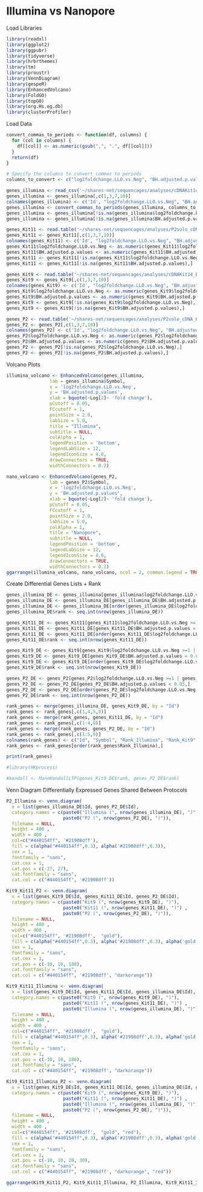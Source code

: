 # Illumina vs Nanopore

Load Libraries

```r
library(readxl)
library(ggplot2)
library(ggpubr)
library(tidyverse)
library(hrbrthemes)
library(tm)
library(proustr)
library(VennDiagram)
library(gespeR)
library(EnhancedVolcano)
library(FoldGO)
library(topGO)
library(org.Hs.eg.db)
library(clusterProfiler)
```

Load Data
```r

convert_commas_to_periods <- function(df, columns) {
  for (col in columns) {
    df[[col]] <- as.numeric(gsub(",", ".", df[[col]]))
  }
  return(df)
}

# Specify the columns to convert commas to periods
columns_to_convert <- c("log2foldchange.LLO.vs.Neg", "BH.adjusted.p.values")

genes_illumina <- read_csv('~/shares-net/sequencages/analyses/cDNAKit14_A2022/diffanaresultsannotation_output/diffanaresultsannotation_deseq2_Experiment1-diffana_LLO_vs_Neg.csv')
genes_illumina <- genes_illumina[,c(1,3,7,10)]
colnames(genes_illumina) <- c('Id', "log2foldchange.LLO.vs.Neg", "BH.adjusted.p.values", "Symbol")
genes_illumina <- convert_commas_to_periods(genes_illumina, columns_to_convert)
genes_illumina <- genes_illumina[!is.na(genes_illumina$log2foldchange.LLO.vs.Neg),]
genes_illumina <- genes_illumina[!is.na(genes_illumina$BH.adjusted.p.values),]

genes_Kit11 <- read.table('~/shares-net/sequencages/analyses/P2solo_cDNA_R9_B2023/diffanaresultsannotation_output/diffanaresultsannotation_deseq2_Experiment1-diffana_LLO_vs_Neg.tsv', header =TRUE, sep='\t')
genes_Kit11 <- genes_Kit11[,c(1,3,7,10)]
colnames(genes_Kit11) <- c('Id', "log2foldchange.LLO.vs.Neg", "BH.adjusted.p.values", "Symbol")
genes_Kit11$log2foldchange.LLO.vs.Neg <- as.numeric(genes_Kit11$log2foldchange.LLO.vs.Neg)
genes_Kit11$BH.adjusted.p.values <- as.numeric(genes_Kit11$BH.adjusted.p.values)
genes_Kit11 <- genes_Kit11[!is.na(genes_Kit11$log2foldchange.LLO.vs.Neg),]
genes_Kit11 <- genes_Kit11[!is.na(genes_Kit11$BH.adjusted.p.values),]

genes_Kit9 <- read.table('~/shares-net/sequencages/analyses/cDNAKit14_B2022/diffanaresultsannotation_output/diffanaresultsannotation_deseq2_Experiment1-diffana_LLO_vs_Neg.tsv', header =TRUE, sep='\t')
genes_Kit9 <- genes_Kit9[,c(1,3,7,10)]
colnames(genes_Kit9) <- c('Id', "log2foldchange.LLO.vs.Neg", "BH.adjusted.p.values", "Symbol")
genes_Kit9$log2foldchange.LLO.vs.Neg <- as.numeric(genes_Kit9$log2foldchange.LLO.vs.Neg)
genes_Kit9$BH.adjusted.p.values <- as.numeric(genes_Kit9$BH.adjusted.p.values)
genes_Kit9 <- genes_Kit9[!is.na(genes_Kit9$log2foldchange.LLO.vs.Neg),]
genes_Kit9 <- genes_Kit9[!is.na(genes_Kit9$BH.adjusted.p.values),]

genes_P2 <- read.table('~/shares-net/sequencages/analyses/P2solo_cDNA_R9_B2023_P2/diffanaresultsannotation_output/diffanaresultsannotation_deseq2_Experiment1-diffana_LLO_vs_Neg.tsv', header =TRUE, sep='\t')
genes_P2 <- genes_P2[,c(1,3,7,10)]
colnames(genes_P2) <- c('Id', "log2foldchange.LLO.vs.Neg", "BH.adjusted.p.values", "Symbol")
genes_P2$log2foldchange.LLO.vs.Neg <- as.numeric(genes_P2$log2foldchange.LLO.vs.Neg)
genes_P2$BH.adjusted.p.values <- as.numeric(genes_P2$BH.adjusted.p.values)
genes_P2 <- genes_P2[!is.na(genes_P2$log2foldchange.LLO.vs.Neg),]
genes_P2 <- genes_P2[!is.na(genes_P2$BH.adjusted.p.values),]
```

Volcano Plots


```r
illumina_volcano <- EnhancedVolcano(genes_illumina,
                lab = genes_illumina$Symbol,
                x = 'log2foldchange.LLO.vs.Neg',
                y = 'BH.adjusted.p.values',
                xlab = bquote(~Log[2]~ 'fold change'),
                pCutoff = 0.05,
                FCcutoff = 1,
                pointSize = 2.0,
                labSize = 5.0,
                title = "Illumina",
                subtitle = NULL,
                colAlpha = 1,
                legendPosition = 'bottom',
                legendLabSize = 12,
                legendIconSize = 4.0,
                drawConnectors = TRUE,
                widthConnectors = 0.2)

nano_volcano <- EnhancedVolcano(genes_P2,
                lab = genes_P2$Symbol,
                x = 'log2foldchange.LLO.vs.Neg',
                y = 'BH.adjusted.p.values',
                xlab = bquote(~Log[2]~ 'fold change'),
                pCutoff = 0.05,
                FCcutoff = 1,
                pointSize = 2.0,
                labSize = 5.0,
                colAlpha = 1,
                title = "Nanopore",
                subtitle = NULL,
                legendPosition = 'bottom',
                legendLabSize = 12,
                legendIconSize = 4.0,
                drawConnectors = TRUE,
                widthConnectors = 0.2)
ggarrange(illumina_volcano, nano_volcano, ncol = 2, common.legend = TRUE)
```

Create Differential Genes Lists + Rank

```r
genes_illumina_DE <- genes_illumina[genes_illumina$log2foldchange.LLO.vs.Neg >=1 | genes_illumina$log2foldchange.LLO.vs.Neg <=(-1),]
genes_illumina_DE <- genes_illumina_DE[genes_illumina_DE$BH.adjusted.p.values < 0.05,]
genes_illumina_DE <- genes_illumina_DE[order(genes_illumina_DE$log2foldchange.LLO.vs.Neg,decreasing=TRUE),]
genes_illumina_DE$rank <- seq.int(nrow(genes_illumina_DE))

genes_Kit11_DE <- genes_Kit11[genes_Kit11$log2foldchange.LLO.vs.Neg >=1 | genes_Kit11$log2foldchange.LLO.vs.Neg <=(-1),]
genes_Kit11_DE <- genes_Kit11_DE[genes_Kit11_DE$BH.adjusted.p.values < 0.05,]
genes_Kit11_DE <- genes_Kit11_DE[order(genes_Kit11_DE$log2foldchange.LLO.vs.Neg,decreasing=TRUE),]
genes_Kit11_DE$rank <- seq.int(nrow(genes_Kit11_DE))

genes_Kit9_DE <- genes_Kit9[genes_Kit9$log2foldchange.LLO.vs.Neg >=1 | genes_Kit9$log2foldchange.LLO.vs.Neg <=(-1),]
genes_Kit9_DE <- genes_Kit9_DE[genes_Kit9_DE$BH.adjusted.p.values < 0.05,]
genes_Kit9_DE <- genes_Kit9_DE[order(genes_Kit9_DE$log2foldchange.LLO.vs.Neg,decreasing=TRUE),]
genes_Kit9_DE$rank <- seq.int(nrow(genes_Kit9_DE))

genes_P2_DE <- genes_P2[genes_P2$log2foldchange.LLO.vs.Neg >=1 | genes_P2$log2foldchange.LLO.vs.Neg <=(-1),]
genes_P2_DE <- genes_P2_DE[genes_P2_DE$BH.adjusted.p.values < 0.05,]
genes_P2_DE <- genes_P2_DE[order(genes_P2_DE$log2foldchange.LLO.vs.Neg,decreasing=TRUE),]
genes_P2_DE$rank <- seq.int(nrow(genes_P2_DE))

rank_genes <- merge(genes_illumina_DE, genes_Kit9_DE, by = "Id")
rank_genes <- rank_genes[,c(1,4,5,9)]
rank_genes <- merge(rank_genes, genes_Kit11_DE, by = "Id")
rank_genes <- rank_genes[,c(1:4,8)]
rank_genes <- merge(rank_genes, genes_P2_DE, by = "Id")
rank_genes <- rank_genes[,c(1:5,9)]
colnames(rank_genes) <- c("Id", "Symbol", "Rank_Illumina", "Rank_Kit9", "Rank_Kit11", "Rank_P2")
rank_genes <- rank_genes[order(rank_genes$Rank_Illumina),]

print(rank_genes)

#library(HKprocess)

#kendall <- MannKendallLTP(genes_Kit9_DE$rank, genes_P2_DE$rank)
```

Venn Diagram Differentially Expressed Genes Shared Between Protocols
```r
P2_Illumina <- venn.diagram(
  x = list(genes_illumina_DE$Id, genes_P2_DE$Id),
  category.names = c(paste0("Illumina (", nrow(genes_illumina_DE), ")"), 
                     paste0("P2 (", nrow(genes_P2_DE), ")")),
  filename = NULL,
  height = 400 , 
  width = 400 , 
  col=c("#440154ff", '#21908dff'),
  fill = c(alpha("#440154ff",0.3), alpha('#21908dff',0.3)),
  cex = 1,
  fontfamily = "sans",
  cat.cex = 1,
  cat.pos = c(-27, 27),
  cat.fontfamily = "sans",
  cat.col = c("#440154ff", '#21908dff'))

Kit9_Kit11_P2 <- venn.diagram(
  x = list(genes_Kit9_DE$Id, genes_Kit11_DE$Id, genes_P2_DE$Id),
  category.names = c(paste0("Kit9 (", nrow(genes_Kit9_DE), ")"), 
                     paste0("Kit11 (", nrow(genes_Kit11_DE), ")") , 
                     paste0("P2 (", nrow(genes_P2_DE), ")")),
  filename = NULL,
  height = 400 , 
  width = 400 , 
  col=c("#440154ff", '#21908dff',  "gold"),
  fill = c(alpha("#440154ff",0.3), alpha('#21908dff',0.3), alpha('gold',0.3)),
  cex = 1,
  fontfamily = "sans",
  cat.cex = 1,
  cat.pos = c(-10, 10, 180),
  cat.fontfamily = "sans",
  cat.col = c("#440154ff", '#21908dff', "darkorange"))

Kit9_Kit11_Illumina <- venn.diagram(
  x = list(genes_Kit9_DE$Id, genes_Kit11_DE$Id, genes_illumina_DE$Id),
  category.names = c(paste0("Kit9 (", nrow(genes_Kit9_DE), ")"), 
                     paste0("Kit11 (", nrow(genes_Kit11_DE), ")") , 
                     paste0("Illumina (", nrow(genes_illumina_DE), ")")),
  filename = NULL,
  height = 400 , 
  width = 400 , 
  col=c("#440154ff", '#21908dff',  "gold"),
  fill = c(alpha("#440154ff",0.3), alpha('#21908dff',0.3), alpha('gold',0.3)),
  cex = 1,
  fontfamily = "sans",
  cat.cex = 1,
  cat.pos = c(-10, 10, 180),
  cat.fontfamily = "sans",
  cat.col = c("#440154ff", '#21908dff', "darkorange"))

Kit9_Kit11_Illumina_P2 <- venn.diagram(
  x = list(genes_Kit9_DE$Id, genes_Kit11_DE$Id, genes_illumina_DE$Id, genes_P2_DE$Id ),
  category.names = c(paste0("Kit9 (", nrow(genes_Kit9_DE), ")"), 
                     paste0("Kit11 (", nrow(genes_Kit11_DE), ")") , 
                     paste0("Illumina (", nrow(genes_illumina_DE), ")"),
                     paste0("P2 (", nrow(genes_P2_DE), ")")),
  filename = NULL,
  height = 400 , 
  width = 400 , 
  col=c("#440154ff", '#21908dff',  "gold", "red"),
  fill = c(alpha("#440154ff",0.3), alpha('#21908dff',0.3), alpha('gold',0.3), alpha('red',0.3)),
  cex = 1,
  fontfamily = "sans",
  cat.cex = 1,
  cat.pos = c(-10, 10, 20, 30),
  cat.fontfamily = "sans",
  cat.col = c("#440154ff", '#21908dff', "darkorange", "red"))

ggarrange(Kit9_Kit11_P2, Kit9_Kit11_Illumina, P2_Illumina, Kit9_Kit11_Illumina_P2, ncol = 2, nrow=2)

```


